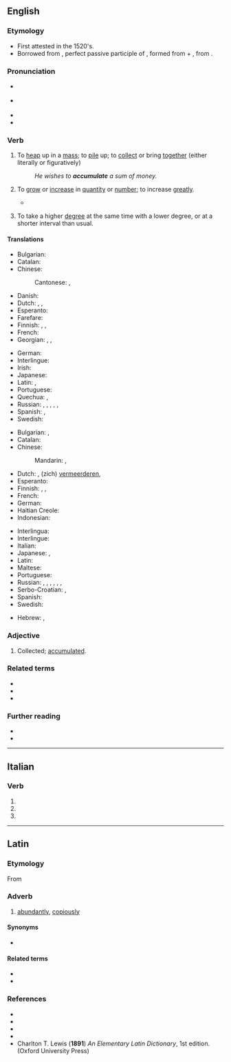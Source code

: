 ==English==

===Etymology===
* First attested in the 1520's.
* Borrowed from {{bor|en|la|accumulātus}}, perfect passive participle of {{m|la|accumulō||amass, pile up}}, formed from {{m|la|ad||to, towards, at}} + {{m|la|cumulō||heap}}, from {{m|la|cumulus||a heap}}.

===Pronunciation===
* {{a|RP}} {{IPA|en|/əˈkjuːmjʊˌleɪt/}}
* {{a|GA}} {{IPA|en|/ə.ˈkjum.jə.ˌleɪt/}}
* {{audio|en|en-us-accumulate.ogg|Audio (US)}}
* {{hyph|en|ac|cu|mu|late}}

===Verb===
{{en-verb}}

# {{lb|en|transitive}} To [[heap]] up in a [[mass]]; to [[pile]] up; to [[collect]] or bring [[together]] (either literally or figuratively)
#: ''He wishes to '''accumulate''' a sum of money.''
#: {{syn|en|amass|heap|hoard|store|Thesaurus:pile up}}
# {{lb|en|intransitive}} To [[grow]] or [[increase]] in [[quantity]] or [[number]]; to increase [[greatly]].
#: {{syn|en|aggregate|amound|collect|gather|Thesaurus:accumulate}}
#* {{quote-book
|en
|year=1770
|title={{w|The Deserted Village}}
|first=Oliver|last=Goldsmith
|authorlink=Oliver Goldsmith
|lines=17–18
|passage=Ill fares the land, to hastening ills a prey, / Where wealth '''accumulates''', and men decay.
}}
# {{lb|en|education|dated}} To take a higher [[degree]] at the same time with a lower degree, or at a shorter interval than usual.

====Translations====
{{trans-top|to pile up}}
* Bulgarian: {{t+|bg|натрупвам}}
* Catalan: {{t+|ca|acumular}}
* Chinese:
*: Cantonese: {{t|yue|儲埋|sc=Hani}}, {{t|yue|储埋|tr=cou5 maai4|sc=Hani}}
* Danish: {{t+|da|akkumulere}}
* Dutch: {{t+|nl|opstapelen}}, {{t+|nl|vermeerderen}}, {{t+|nl|accumuleren}}
* Esperanto: {{t|eo|amasigi}}
* Farefare: {{t|gur|kuge}}
* Finnish: {{t+|fi|kasata}}, {{t+|fi|kerätä}}, {{t+|fi|kerääntyä}}
* French: {{t+|fr|accumuler}}
* Georgian: {{t|ka|დაგროვება|sc=Geor}}, {{t|ka|მოგროვება|sc=Geor}}, {{t|ka|შეგროვება|sc=Geor}}
{{trans-mid}}
* German: {{t|de|aufstauen}}
* Interlingue: {{t|ie|acumular}}
* Irish: {{t|ga|tiomsaigh}}
* Japanese: {{t+|ja|積む|tr=tsumu}}
* Latin: {{t|la|accumulō}}, {{t|la|cumulō}}
* Portuguese: {{t+|pt|acumular}}
* Quechua: {{t|qu|qutuy}}, {{t|qu|qulluy}}
* Russian: {{t+|ru|нака́пливать|impf}}, {{t+|ru|копи́ть|impf}}, {{t+|ru|накопи́ть|pf}}, {{t+|ru|аккумули́ровать|impf|pf}}, {{t+|ru|собира́ть|impf}}, {{t+|ru|собра́ть|pf}}
* Spanish: {{t+|es|acumular}}, {{t+|es|amontonar}}
* Swedish: {{t+|sv|ackumulera}}
{{trans-bottom}}

{{trans-top|to grow in number}}
* Bulgarian: {{t|bg|събирам се}}, {{t|bg|увеличавам се}}
* Catalan: {{t+|ca|acumular}}
* Chinese:
*: Mandarin: {{t+|cmn|積累|sc=Hani}}, {{t+|cmn|积累|tr=jīlěi|sc=Hani}}
* Dutch: {{t|nl|zich opstapelen}}, (zich) [[vermeerderen]], {{t+|nl|accumuleren}}
* Esperanto: {{t|eo|amasiĝi}}
* Finnish: {{t+|fi|kasaantua}}, {{t+|fi|kerääntyä}}, {{t+|fi|akkumuloitua}}
* French: {{t+|fr|accumuler}}
* German: {{t|de|sich vermehren}}
* Haitian Creole: {{t|ht|akimile}}
* Indonesian: {{t+|id|akumulasi}}
{{trans-mid}}
* Interlingua: {{t|ia|accumular se}}
* Interlingue: {{t|ie|acumular}}
* Italian: {{t|it|accumularsi}}
* Japanese: {{t+|ja|蓄積|alt=蓄積する|tr=ちくせきする chikuseki suru}}, {{t|ja|溜まる|tr=たまる, tamaru}}
* Latin: {{t|la|accumulō}}
* Maltese: {{t|mt|akkumula}}
* Portuguese: {{t+|pt|acumular}}
* Russian: {{t+|ru|нака́пливаться|impf}}, {{t+|ru|копи́ться|impf}}, {{t+|ru|накопи́ться|pf}}, {{t+|ru|собира́ться|impf}}, {{t+|ru|собра́ться|pf}}, {{t+|ru|увели́чиваться|impf}}, {{t+|ru|увели́читься|pf}}
* Serbo-Croatian: {{t+|sh|akumulirati}}, {{t+|sh|nakupljati}}
* Spanish: {{t+|es|acumularse}}
* Swedish: {{qualifier|passive voice}} {{t+check|sv|ackumulera}}
{{trans-bottom}}

{{checktrans-top}}
* Hebrew: {{t-check|he|להצטבר|tr=le'hitzt'aber|sc=Hebr}}, {{t-check|he|לצבור|tr=litzbor|sc=Hebr}}
{{trans-mid}}
{{trans-bottom}}

===Adjective===
{{en-adj|-}}

# {{lb|en|poetic|rare}} Collected; [[accumulated]].

===Related terms===
* {{l|en|accumulation}}
* {{l|en|accumulator}}
* {{l|en|cumulus}}

===Further reading===
* {{R:Webster 1913}}
* {{R:Century 1911}}

----

==Italian==

===Verb===
{{head|it|verb form|cat2=past participle forms}}

# {{inflection of|it|accumulare||2|p|pres|indc}}
# {{inflection of|it|accumulare||2|p|impr}}
# {{inflection of|it|accumulato||f|p}}

----

==Latin==

===Etymology===
From {{m|la|accumulō||amass, pile up}}

===Adverb===
{{la-adv|accumulātē}}

# [[abundantly]], [[copiously]]

====Synonyms====
* {{l|la|abundanter}}

====Related terms====
* {{l|la|accumulator}}
* {{l|la|accumulō}}

===References===
* {{R:L&S}}
* {{R:Elementary Lewis}}
* {{R:Gaffiot}}
* {{R:NLW}}
* Charlton T. Lewis ('''1891''') ''An Elementary Latin Dictionary'', 1st edition. (Oxford University Press)